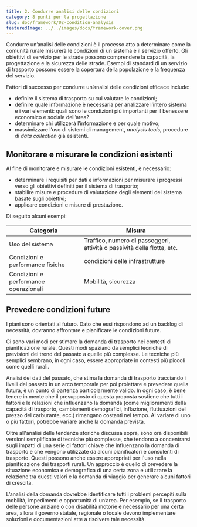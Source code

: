```yaml
---
title: 2. Condurre analisi delle condizioni
category: 8 punti per la progettazione
slug: doc/framework/02-condition-analysis
featuredImage: ../../images/docs/framework-cover.png
---
```


Condurre un’analisi delle condizioni è il processo atto a determinare come la comunità rurale misurerà le condizioni di un sistema e il servizio offerto. Gli obiettivi di servizio per le strade possono comprendere la capacità, la progettazione e la sicurezza delle strade. Esempi di standard di un servizio di trasporto possono essere la copertura della popolazione e la frequenza del servizio.

Fattori di successo per condurre un’analisi delle condizioni efficace include:

- definire il sistema di trasporto su cui valutare le condizioni;
- definire quale informazione è necessaria per analizzare l’intero sistema e i vari elementi: quali sono le condizioni più importanti per il benessere economico e sociale dell’area?
- determinare chi utilizzerà l’informazione e per quale motivo;
- massimizzare l’uso di sistemi di management, _analysis tools_, procedure di _data collection_ già esistenti.

## Monitorare e misurare le condizioni esistenti

Al fine di monitorare e misurare le condizioni esistenti, è necessario:

- determinare i requisiti per dati e informazioni per misurare i progressi verso gli obiettivi definiti per il sistema di trasporto;
- stabilire misure e procedure di valutazione degli elementi del sistema basate sugli obiettivi;
- applicare condizioni e misure di prestazione.

Di seguito alcuni esempi:

| Categoria                             | Misura                                                                  |
| ------------------------------------- | ----------------------------------------------------------------------- |
| Uso del sistema                       | Traffico, numero di passeggeri, attività o passività della flotta, etc. |
| Condizioni e performance fisiche      | condizioni delle infrastrutture                                         |
| Condizioni e performance operazionali | Mobilità, sicurezza                                                     |

## Prevedere condizioni future

I piani sono orientati al futuro. Dato che essi rispondono ad un backlog di necessità, dovranno affrontare e pianificare le condizioni future.

Ci sono vari modi per stimare la domanda di trasporto nei contesti di pianificazione rurale. Questi modi spaziano da semplici tecniche di previsioni dei trend del passato a quelle più complesse. Le tecniche più semplici sembrano, in ogni caso, essere appropriate in contesti più piccoli come quelli rurali.

Analisi dei dati del passato, che stima la domanda di trasporto tracciando i livelli del passato in un arco temporale per poi proiettare e prevedere quella futura, è un punto di partenza particolarmente valido. In ogni caso, è bene tenere in mente che il presupposto di questa proposta sostiene che tutti i fattori e le relazioni che influenzano la domanda (come miglioramenti della capacità di trasporto, cambiamenti demografici, inflazione, fluttuazioni del prezzo del carburante, ecc.) rimangano costanti nel tempo. Al variare di uno o più fattori, potrebbe variare anche la domanda prevista.

Oltre all'analisi delle tendenze storiche discussa sopra, sono ora disponibili versioni semplificate di tecniche più complesse, che tendono a concentrarsi sugli impatti di una serie di fattori chiave che influenzano la domanda di trasporto e che vengono utilizzate da alcuni pianificatori e consulenti di trasporto. Questi possono anche essere appropriati per l'uso nella pianificazione dei trasporti rurali. Un approccio è quello di prevedere la situazione economica e demografica di una certa zona e utilizzare la relazione tra questi valori e la domanda di viaggio per generare alcuni fattori di crescita.

L’analisi della domanda dovrebbe identificare tutti i problemi percepiti sulla mobilità, impedimenti e opportunità di un’area. Per esempio, se il trasporto delle persone anziane o con disabilità motorie è necessario per una certa area, allora il governo statale, regionale o locale devono implementare soluzioni e documentazioni atte a risolvere tale necessità.
